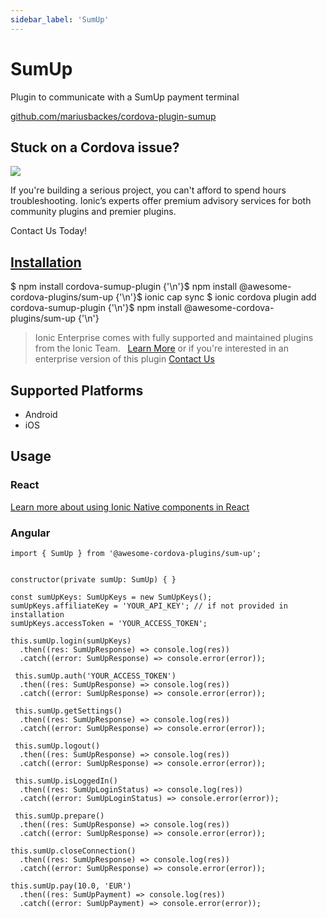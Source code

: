 ```yaml
---
sidebar_label: 'SumUp'
---
```



# SumUp

Plugin to communicate with a SumUp payment terminal

<p>
  <a href="https://github.com/mariusbackes/cordova-plugin-sumup" target="_blank" rel="noopener" className="git-link">github.com/mariusbackes/cordova-plugin-sumup</a>
</p>

<h2>Stuck on a Cordova issue?</h2>
<DocsCard
  className="cordova-ee-card"
  header="Don't waste precious time on plugin issues."
  href="https://ionicframework.com/sales?product_of_interest=Ionic%20Native"
>
  <div>
    <img src="/docs/icons/native-cordova-bot.png" className="cordova-ee-img" />
    <p>If you're building a serious project, you can't afford to spend hours troubleshooting. Ionic’s experts offer premium advisory services for both community plugins and premier plugins.</p>
    <DocsButton className="native-ee-detail">Contact Us Today!</DocsButton>
  </div>
</DocsCard>

<h2 id="installation">
  <a href="#installation">Installation</a>
</h2>
<Tabs
  groupId="runtime"
  defaultValue="Capacitor"
  values={[
    { value: 'Capacitor', label: 'Capacitor' },
    { value: 'Cordova', label: 'Cordova' },
    { value: 'Enterprise', label: 'Enterprise' },
  ]}
>
  <TabItem value="Capacitor">
    <CodeBlock className="language-shell">
      $ npm install cordova-sumup-plugin {'\n'}$ npm install @awesome-cordova-plugins/sum-up {'\n'}$ ionic cap sync
    </CodeBlock>
  </TabItem>
  <TabItem value="Cordova">
    <CodeBlock className="language-shell">
      $ ionic cordova plugin add cordova-sumup-plugin {'\n'}$ npm install @awesome-cordova-plugins/sum-up {'\n'}
    </CodeBlock>
  </TabItem>
  <TabItem value="Enterprise">
    <blockquote>
      Ionic Enterprise comes with fully supported and maintained plugins from the Ionic Team. &nbsp;
      <a className="btn" href="https://ionic.io/docs/premier-plugins">Learn More</a> or if you're interested in an enterprise version of this plugin <a className="btn" href="https://ionicframework.com/sales?product_of_interest=Ionic%20Enterprise%20Engine">Contact Us</a>
    </blockquote>
  </TabItem>
</Tabs>

## Supported Platforms

- Android
- iOS

## Usage

### React

[Learn more about using Ionic Native components in React](../native-community.md#react)

### Angular

```tsx
import { SumUp } from '@awesome-cordova-plugins/sum-up';


constructor(private sumUp: SumUp) { }

const sumUpKeys: SumUpKeys = new SumUpKeys();
sumUpKeys.affiliateKey = 'YOUR_API_KEY'; // if not provided in installation
sumUpKeys.accessToken = 'YOUR_ACCESS_TOKEN';

this.sumUp.login(sumUpKeys)
  .then((res: SumUpResponse) => console.log(res))
  .catch((error: SumUpResponse) => console.error(error));

 this.sumUp.auth('YOUR_ACCESS_TOKEN')
  .then((res: SumUpResponse) => console.log(res))
  .catch((error: SumUpResponse) => console.error(error));

 this.sumUp.getSettings()
  .then((res: SumUpResponse) => console.log(res))
  .catch((error: SumUpResponse) => console.error(error));

 this.sumUp.logout()
  .then((res: SumUpResponse) => console.log(res))
  .catch((error: SumUpResponse) => console.error(error));

 this.sumUp.isLoggedIn()
  .then((res: SumUpLoginStatus) => console.log(res))
  .catch((error: SumUpLoginStatus) => console.error(error));

 this.sumUp.prepare()
  .then((res: SumUpResponse) => console.log(res))
  .catch((error: SumUpResponse) => console.error(error));

this.sumUp.closeConnection()
  .then((res: SumUpResponse) => console.log(res))
  .catch((error: SumUpResponse) => console.error(error));

this.sumUp.pay(10.0, 'EUR')
  .then((res: SumUpPayment) => console.log(res))
  .catch((error: SumUpPayment) => console.error(error));

```

